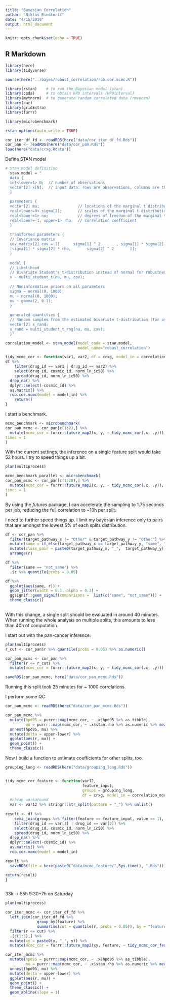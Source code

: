 ```yaml
---
title: "Bayesian Correlation"
author: "Niklas Rindtorff"
date: "4/15/2019"
output: html_document
---
```


```r
knitr::opts_chunk$set(echo = TRUE)
```

## R Markdown

```r
library(here)
library(tidyverse)

source(here("../bayes/robust_correlation/rob.cor.mcmc.R"))

library(rstan)    # to run the Bayesian model (stan)
library(coda)     # to obtain HPD intervals (HPDinterval)
library(mvtnorm)  # to generate random correlated data (rmvnorm)
library(car) 
library(gridExtra)
library(furrr)

library(microbenchmark)

rstan_options(auto_write = TRUE)

cor_iter_df_fd <- readRDS(here("data/cor_iter_df_fd.Rds"))
cor_pan <- readRDS(here("data/cor_pan.Rds"))
load(here("data/crxg.Rdata"))
```

Define STAN model 

```r
# Stan model definition
  stan.model = "
  data {
  int<lower=1> N;  // number of observations
  vector[2] x[N];  // input data: rows are observations, columns are the two variables
  }
  
  parameters {
  vector[2] mu;                 // locations of the marginal t distributions
  real<lower=0> sigma[2];       // scales of the marginal t distributions
  real<lower=1> nu;             // degrees of freedom of the marginal t distributions
  real<lower=-1, upper=1> rho;  // correlation coefficient
  }
  
  transformed parameters {
  // Covariance matrix
  cov_matrix[2] cov = [[      sigma[1] ^ 2       , sigma[1] * sigma[2] * rho],
  [sigma[1] * sigma[2] * rho,       sigma[2] ^ 2       ]];
  }
  
  model {
  // Likelihood
  // Bivariate Student's t-distribution instead of normal for robustness
  x ~ multi_student_t(nu, mu, cov);
  
  // Noninformative priors on all parameters
  sigma ~ normal(0, 1000);
  mu ~ normal(0, 1000);
  nu ~ gamma(2, 0.1);
  }
  
  generated quantities {
  // Random samples from the estimated bivariate t-distribution (for assessment of fit)
  vector[2] x_rand;
  x_rand = multi_student_t_rng(nu, mu, cov);
  }"
```

```r
correlation_model <- stan_model(model_code = stan.model,
                                model_name="robust_correlation")
```




```r
tidy_mcmc_cor <- function(var1, var2, df = crxg, model_in = correlation_model){
df %>% 
    filter(drug_id == var1 | drug_id == var2) %>% 
    select(drug_id, cosmic_id, norm_ln_ic50) %>% 
    spread(drug_id, norm_ln_ic50) %>% 
  drop_na() %>% 
  dplyr::select(-cosmic_id) %>% 
  as.matrix() %>% 
  rob.cor.mcmc(model = model_in) %>% 
    return()
}

```

I start a benchmark. 

```r
mcmc_benchmark <- microbenchmark(
cor_pan_mcmc <- cor_pan[c(1:2),] %>% 
  mutate(mcmc_cor = furrr::future_map2(x, y, ~ tidy_mcmc_cor(.x, .y))), 
times = 1
)
```


With the current settings, the inference on a single feature split would take 52 hours. I try to speed things up a bit. 

```r
plan(multiprocess)

mcmc_benchmark_parallel <- microbenchmark(
cor_pan_mcmc <- cor_pan[c(1:20),] %>% 
  mutate(mcmc_cor = furrr::future_map2(x, y, ~ tidy_mcmc_cor(.x, .y)), .progress = TRUE),
times = 1
)
```

By using the *futures* package, I can accelerate the sampling to 1.75 seconds per job, reducing the full correlation to ~10h per split. 

I need to further speed things up. I limit my bayesian inference only to pairs that are amongst the lowest 5% of each splits distribution.

```r
df <- cor_pan %>% 
  filter(target_pathway_x != "Other" & target_pathway_y != "Other") %>%
  mutate(same = if_else(target_pathway_x == target_pathway_y, "same", "not_same")) %>%
  mutate(class_pair = paste0(target_pathway_x, "_",  target_pathway_y)) %>% 
  arrange(r)

df %>% 
  filter(same == "not_same") %>% 
  .$r %>% quantile(probs = 0.05)

df %>%
  ggplot(aes(same, r)) + 
  geom_jitter(width = 0.1, alpha = 0.3) + 
  ggsignif::geom_signif(comparisons =  list(c("same", "not_same"))) + 
  theme_classic()
  
```

With this change, a single split should be evaluated in around 40 minutes. When running the whole analysis on multiple splits, this amounts to less than 40h of computation.

I start out with the pan-cancer inference:

```r
plan(multiprocess)
r_cut <- cor_pan$r %>% quantile(probs = 0.05) %>% as.numeric()

cor_pan_mcmc <- cor_pan %>% 
  filter(r <= r_cut) %>%
  mutate(mcmc_cor = furrr::future_map2(x, y, ~ tidy_mcmc_cor(.x, .y)))

saveRDS(cor_pan_mcmc, here("data/cor_pan_mcmc.Rds"))
```

Running this split took 25 minutes for ~ 1000 correlations. 

I perform some QC

```r
cor_pan_mcmc <- readRDS(here("data/cor_pan_mcmc.Rds"))

cor_pan_mcmc %>% 
  mutate(hpd95 = purrr::map(mcmc_cor, ~ .x$hpd95 %>% as_tibble),
         mu = purrr::map(mcmc_cor, ~ .x$stan.rho %>% as.numeric %>% mean())) %>% 
  unnest(hpd95, mu) %>% 
  mutate(delta = upper-lower) %>%
  ggplot(aes(r, mu)) + 
  geom_point() + 
  theme_classic()
```


Now I build a function to estimate coefficients for other splits, too. 

```r
grouping_long <- readRDS(here("data/grouping_long.Rds"))


tidy_mcmc_cor_feature <- function(var12,
                                  feature_input,
                                  groups = grouping_long,  
                                  df = crxg, model_in = correlation_model){
  #cheap workaround
  var <- var12 %>% stringr::str_split(pattern = "_") %>% unlist()
  
result <- df %>% 
    semi_join(groups %>% filter(feature == feature_input, value == 1), by = "cosmic_id") %>% 
    filter(drug_id == var[1] | drug_id == var[2]) %>% 
    select(drug_id, cosmic_id, norm_ln_ic50) %>% 
    spread(drug_id, norm_ln_ic50) %>% 
  drop_na() %>% 
  dplyr::select(-cosmic_id) %>% 
  as.matrix() %>% 
  rob.cor.mcmc(model = model_in) 

result %>% 
  saveRDS(file = here(paste0("data/mcmc_feature/",Sys.time(), ".Rds")))

return(result)
}



```

33k -> 55h 9:30+7h on Saturday

```r
plan(multiprocess)

cor_iter_mcmc <- cor_iter_df_fd %>%
  left_join(cor_iter_df_fd %>% 
              group_by(feature) %>% 
              summarise(cut = quantile(r, probs = 0.05)), by = "feature") %>% 
  filter(r <= cut) %>%
  .[c(1:3),] %>%
  mutate(xy = paste0(x, "_", y)) %>%
  mutate(mcmc_cor = furrr::future_map2(xy, feature, ~ tidy_mcmc_cor_feature(.x, .y)))


```


```r
cor_iter_mcmc %>% 
  mutate(hpd95 = purrr::map(mcmc_cor, ~ .x$hpd95 %>% as_tibble),
         mu = purrr::map(mcmc_cor, ~ .x$stan.rho %>% as.numeric %>% mean())) %>% 
  unnest(hpd95, mu) %>% 
  mutate(delta = upper-lower) %>%
  ggplot(aes(r, mu)) + 
  geom_point() + 
  theme_classic() + 
  geom_abline(slope = 1)
```

